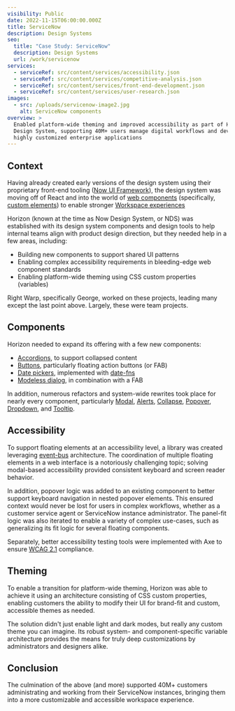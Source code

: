 ```yaml
---
visibility: Public
date: 2022-11-15T06:00:00.000Z
title: ServiceNow
description: Design Systems
seo:
  title: "Case Study: ServiceNow"
  description: Design Systems
  url: /work/servicenow
services:
  - serviceRef: src/content/services/accessibility.json
  - serviceRef: src/content/services/competitive-analysis.json
  - serviceRef: src/content/services/front-end-development.json
  - serviceRef: src/content/services/user-research.json
images:
  - src: /uploads/servicenow-image2.jpg
    alt: ServiceNow components
overview: >
  Enabled platform-wide theming and improved accessibility as part of Horizon
  Design System, supporting 40M+ users manage digital workflows and develop
  highly customized enterprise applications
---
```


<CallToAction
  label="View Component Documentation"
  href="https://horizon.servicenow.com/workspace/components "
/>

## Context

Having already created early versions of the design system using their proprietary front-end tooling ([Now UI Framework](https://developer.servicenow.com/dev.do#!/reference/next-experience/xanadu/ui-framework/getting-started/introduction)), the design system was moving off of React and into the world of [web components](https://developer.mozilla.org/en-US/docs/Web/API/Web_components) (specifically, [custom elements](https://developer.mozilla.org/en-US/docs/Web/API/Web_components/Using_custom_elements)) to enable stronger [Workspace experiences](https://horizon.servicenow.com/workspace/overview)

Horizon (known at the time as Now Design System, or NDS) was established with its design system components and design tools to help internal teams align with product design direction, but they needed help in a few areas, including:

- Building new components to support shared UI patterns
- Enabling complex accessibility requirements in bleeding-edge web component standards
- Enabling platform-wide theming using CSS custom properties (variables)

Right Warp, specifically George, worked on these projects, leading many except the last point above. Largely, these were team projects.

## Components

Horizon needed to expand its offering with a few new components:

- [Accordions](https://horizon.servicenow.com/workspace/components/now-accordion), to support collapsed content
- [Buttons](https://horizon.servicenow.com/workspace/components/now-button-circular), particularly floating action buttons (or FAB)
- [Date pickers](https://horizon.servicenow.com/workspace/components/now-date-time), implemented with [date-fns](https://date-fns.org/)
- [Modeless dialog](https://horizon.servicenow.com/workspace/components/now-modeless-dialog), in combination with a FAB

In addition, numerous refactors and system-wide rewrites took place for nearly every component, particularly [Modal](https://horizon.servicenow.com/workspace/components/now-modal), [Alerts](https://horizon.servicenow.com/workspace/components/now-alert), [Collapse](https://horizon.servicenow.com/workspace/components/now-collapse), [Popover](https://horizon.servicenow.com/workspace/components/now-popover), [Dropdown](https://horizon.servicenow.com/workspace/components/now-dropdown), and [Tooltip](https://horizon.servicenow.com/workspace/components/now-tooltip).

## Accessibility

To support floating elements at an accessibility level, a library was created leveraging [event-bus](https://css-tricks.com/lets-create-a-lightweight-native-event-bus-in-javascript/) architecture. The coordination of multiple floating elements in a web interface is a notoriously challenging topic; solving modal-based accessibility provided consistent keyboard and screen reader behavior.

In addition, popover logic was added to an existing component to better support keyboard navigation in nested popover elements. This ensured context would never be lost for users in complex workflows, whether as a customer service agent or ServiceNow instance administrator. The panel-fit logic was also iterated to enable a variety of complex use-cases, such as generalizing its fit logic for several floating components.

<CallToAction
  href="https://horizon.servicenow.com/workspace/components/now-popover"
  label="View Popover Documentation"
/>

Separately, better accessibility testing tools were implemented with Axe to ensure [WCAG 2.1](https://www.w3.org/WAI/standards-guidelines/wcag/) compliance.

## Theming

To enable a transition for platform-wide theming, Horizon was able to achieve it using an architecture consisting of CSS custom properties, enabling customers the ability to modify their UI for brand-fit and custom, accessible themes as needed.

<CallToAction
  href="https://horizon.servicenow.com/workspace/foundations/color/color-overview"
  label="View Theming Documentation"
/>

The solution didn't just enable light and dark modes, but really any custom theme you can imagine. Its robust system- and component-specific variable architecture provides the means for truly deep customizations by administrators and designers alike.

## Conclusion

The culmination of the above (and more) supported 40M+ customers administrating and working from their ServiceNow instances, bringing them into a more customizable and accessible workspace experience.

